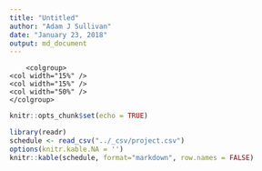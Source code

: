 ```yaml
---
title: "Untitled"
author: "Adam J Sullivan"
date: "January 23, 2018"
output: md_document
---
```


```
    <colgroup>
<col width="15%" />
<col width="15%" />
<col width="50%" />
</colgroup>
```



```r
knitr::opts_chunk$set(echo = TRUE)
```

```r
library(readr)
schedule <- read_csv("../_csv/project.csv")
options(knitr.kable.NA = '')
knitr::kable(schedule, format="markdown", row.names = FALSE)
```

